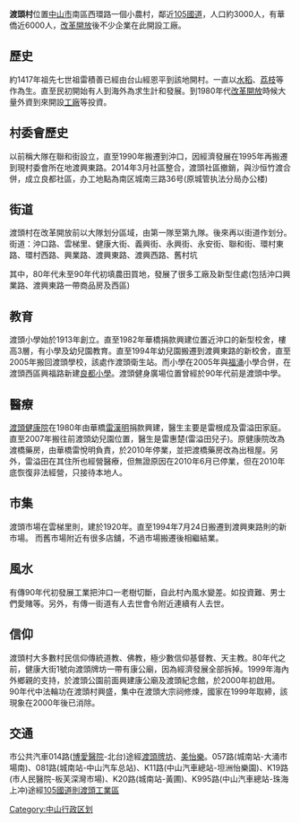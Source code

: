 '''渡頭村'''位置[[中山市|中山市]]南區西環路一個小農村，鄰近[[105國道|105國道]]，人口約3000人，有華僑近6000人，[[改革開放|改革開放]]後不少企業在此開設工廠。

==歷史==
約1417年祖先七世祖雷積善已經由台山經恩平到該地開村。一直以[[水稻|水稻]]、[[荔枝|荔枝]]等作為生。直至民初開始有人到海外為求生計和發展。到1980年代[[改革開放|改革開放]]時候大量外資到來開設[[工廠|工廠]]等投資。

==村委會歷史==
以前稱大隊在聯和街設立，直至1990年搬遷到沖口，因經濟發展在1995年再搬遷到現村委會所在地渡興東路。2014年3月社區整合，渡頭社區撤銷，與沙恒竹渡合併，成立良都社區，办工地點為南区城南三路36号(原城管执法分局办公楼)

==街道==
渡頭村在改革開放前以大隊划分區域，由第一隊至第九隊。後來再以街道作划分。
街道：沖口路、雲梯里、健康大街、義興街、永興街、永安街、聯和街、環村東路、環村西路、興業路、渡興東路、渡興西路、舊村坑

其中，80年代未至90年代初填農田買地，發展了很多工廠及新型住處(包括沖口興業路、渡興東路一帶商品房及西區)

==教育==
渡頭小學始於1913年創立。直至1982年華橋捐款興建位置近沖口的新型校舍，樓高3層，有小學及幼兒園教育。直至1994年幼兒園搬遷到渡興東路的新校舍，直至2005年搬回渡頭學校，該處作渡頭衛生站。而小學在2005年與[[福涌|福涌]]小學合併，在渡頭西區興福路新建[[良都小學|良都小學]]。渡頭健身廣場位置曾經於90年代前是渡頭中學。

==醫療==
[[渡頭健康院|渡頭健康院]]在1980年由華橋[[雷漢明|雷漢明]]捐款興建，醫生主要是雷根成及雷溢田家庭。直至2007年搬往前渡頭幼兒園位置，醫生是雷惠楚(雷溢田兒子)。原健康院改為渡橋藥房，由華橋雷悅明負責，於2010年停業，並把渡橋藥房改為出租屋。另外，雷溢田在其住所也經營醫療，但無證原因在2010年6月已停業，但在2010年底恢復非法經營，只接待本地人。

==市集==
渡頭市場在雲梯里則，建於1920年。直至1994年7月24日搬遷到渡興東路則的新市場。
而舊市場附近有很多店舖，不過市場搬遷後相繼結業。

==風水==
有傳90年代初發展工業把沖口一老樹切斷，自此村內風水變差。如投資難、男士們愛賭等。另外，有傳一街道有人去世會令附近連續有人去世。

==信仰==
渡頭村大多數村民信仰傳統道教、佛教，極少數信仰基督教、天主教。80年代之前，健康大街1號向渡頭牌坊一帶有康公廟，因為經濟發展全部拆掉。1999年海內外鄉親的支持，於渡頭公園前面興建康公廟及渡頭紀念館，於2000年初啟用。<br />
90年代中法輪功在渡頭村興盛，集中在渡頭大宗祠修煉，國家在1999年取締，該現象在2000年後已消除。

==交通==
市公共汽車014路([[博愛醫院|博愛醫院]]-北台)途經[[渡頭牌坊|渡頭牌坊]]、[[美怡樂|美怡樂]]。057路(城南站-大涌市場南)、081路(城南站-中山汽车总站)、K11路(中山汽車總站-坦洲怡樂園)、K19路(市人民醫院-板芙深灣市場)、K20路(城南站-黃圃)、K995路(中山汽車總站-珠海上冲)途經[[105國道|105國道]][[則渡頭工業區|則渡頭工業區]]

[[Category:中山行政区划|Category:中山行政区划]]